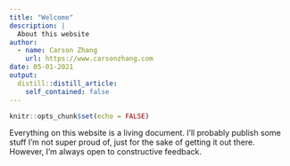 ```yaml
---
title: "Welcome"
description: |
  About this website
author:
  - name: Carson Zhang
    url: https://www.carsonzhang.com
date: 05-01-2021
output:
  distill::distill_article:
    self_contained: false
---
```



```r
knitr::opts_chunk$set(echo = FALSE)
```

Everything on this website is a living document. I'll probably publish some stuff I'm not super proud of, just for the sake of getting it out there. However, I'm always open to constructive feedback.

